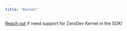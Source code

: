```yaml
---
title: "Kernel"
---
```


[Reach out](https://github.com/rhinestonewtf/sdk/issues) if need support for ZeroDev Kernel in the SDK!

